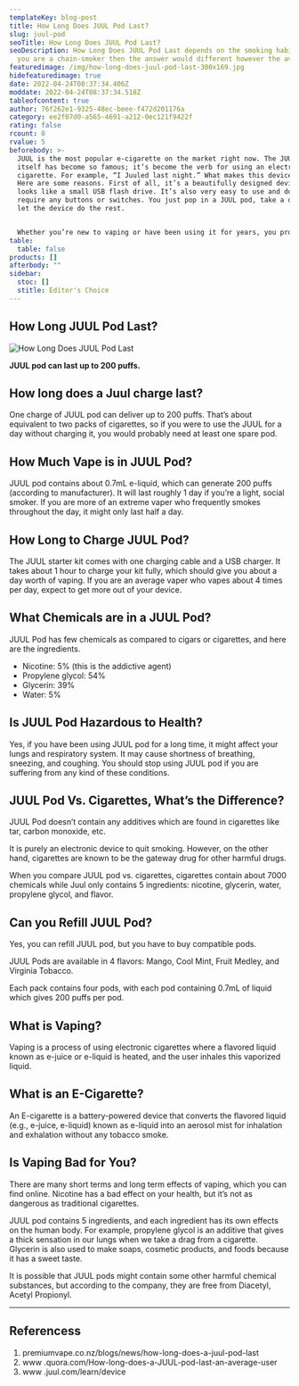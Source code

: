 ```yaml
---
templateKey: blog-post
title: How Long Does JUUL Pod Last?
slug: juul-pod
seoTitle: How Long Does JUUL Pod Last?
seoDescription: How Long Does JUUL Pod Last depends on the smoking habits. If
  you are a chain-smoker then the answer would different however the average....
featuredimage: /img/how-long-does-juul-pod-last-300x169.jpg
hidefeaturedimage: true
date: 2022-04-24T08:37:34.406Z
moddate: 2022-04-24T08:37:34.518Z
tableofcontent: true
author: 76f262e1-9325-48ec-beee-f472d201176a
category: ee2f07d0-a565-4691-a212-0ec121f9422f
rating: false
rcount: 0
rvalue: 5
beforebody: >-
  JUUL is the most popular e-cigarette on the market right now. The JUUL device
  itself has become so famous; it’s become the verb for using an electronic
  cigarette. For example, “I Juuled last night.” What makes this device great?
  Here are some reasons. First of all, it’s a beautifully designed device that
  looks like a small USB flash drive. It’s also very easy to use and doesn’t
  require any buttons or switches. You just pop in a JUUL pod, take a drag, and
  let the device do the rest.


  Whether you’re new to vaping or have been using it for years, you probably want to know how long a JUUL pod will last you. The answer to this question really depends on your lifestyle and vaping habits. It can vary from a single day up to a couple of days, depending on the nicotine level that you use. You would be surprised at how much **[vapor](https://howlongdoeslast.info/puff-bar-plus/)** comes out of such a little device! Also, if you want to know **[How Long Does a Nicotine Buzz Last](https://howlongdoeslast.info/nicotine-buzz/)?** then read our latest blog article.
table:
  table: false
products: []
afterbody: ""
sidebar:
  stoc: []
  stitle: Editor's Choice
---
```

## How Long JUUL Pod Last?

![How Long Does JUUL Pod Last](/img/how-long-does-juul-pod-last-300x169.jpg "How Long Does JUUL Pod Last")

**JUUL pod can last up to 200 puffs.**

## How long does a Juul charge last?

One charge of JUUL pod can deliver up to 200 puffs. That’s about equivalent to two packs of cigarettes, so if you were to use the JUUL for a day without charging it, you would probably need at least one spare pod.

## How Much Vape is in JUUL Pod?

JUUL pod contains about 0.7mL e-liquid, which can generate 200 puffs (according to manufacturer). It will last roughly 1 day if you’re a light, social smoker. If you are more of an extreme vaper who frequently smokes throughout the day, it might only last half a day.

## How Long to Charge JUUL Pod?

The JUUL starter kit comes with one charging cable and a USB charger. It takes about 1 hour to charge your kit fully, which should give you about a day worth of vaping. If you are an average vaper who vapes about 4 times per day, expect to get more out of your device.

## What Chemicals are in a JUUL Pod?

JUUL Pod has few chemicals as compared to cigars or cigarettes, and here are the ingredients.

* Nicotine: 5% (this is the addictive agent)
* Propylene glycol: 54%
* Glycerin: 39%
* Water: 5%

## Is JUUL Pod Hazardous to Health?

Yes, if you have been using JUUL pod for a long time, it might affect your lungs and respiratory system. It may cause shortness of breathing, sneezing, and coughing. You should stop using JUUL pod if you are suffering from any kind of these conditions.

## JUUL Pod Vs. Cigarettes, What’s the Difference?

JUUL Pod doesn’t contain any additives which are found in cigarettes like tar, carbon monoxide, etc.

It is purely an electronic device to quit smoking. However, on the other hand, cigarettes are known to be the gateway drug for other harmful drugs.

When you compare JUUL pod vs. cigarettes, cigarettes contain about 7000 chemicals while Juul only contains 5 ingredients: nicotine, glycerin, water, propylene glycol, and flavor.

## Can you Refill JUUL Pod?

Yes, you can refill JUUL pod, but you have to buy compatible pods.

JUUL Pods are available in 4 flavors: Mango, Cool Mint, Fruit Medley, and Virginia Tobacco.

Each pack contains four pods, with each pod containing 0.7mL of liquid which gives 200 puffs per pod.

## What is Vaping?

Vaping is a process of using electronic cigarettes where a flavored liquid known as e-juice or e-liquid is heated, and the user inhales this vaporized liquid.

## What is an E-Cigarette?

An E-cigarette is a battery-powered device that converts the flavored liquid (e.g., e-juice, e-liquid) known as e-liquid into an aerosol mist for inhalation and exhalation without any tobacco smoke.

## Is Vaping Bad for You?

There are many short terms and long term effects of vaping, which you can find online. Nicotine has a bad effect on your health, but it’s not as dangerous as traditional cigarettes.

JUUL pod contains 5 ingredients, and each ingredient has its own effects on the human body. For example, propylene glycol is an additive that gives a thick sensation in our lungs when we take a drag from a cigarette. Glycerin is also used to make soaps, cosmetic products, and foods because it has a sweet taste.

It is possible that JUUL pods might contain some other harmful chemical substances, but according to the company, they are free from Diacetyl, Acetyl Propionyl.

- - -

## Referencess

1. premiumvape.co.nz/blogs/news/how-long-does-a-juul-pod-last
2. www .quora.com/How-long-does-a-JUUL-pod-last-an-average-user
3. www .juul.com/learn/device